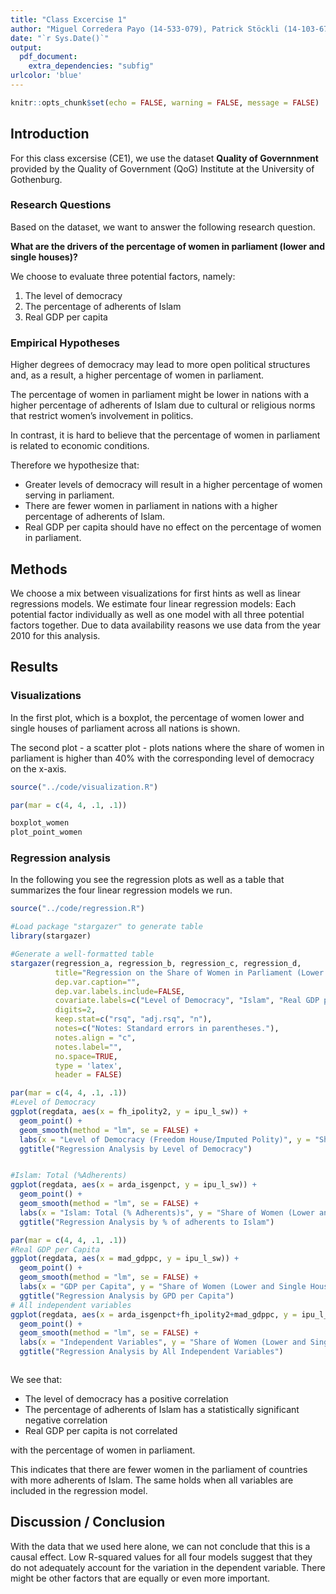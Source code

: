 ```yaml
---
title: "Class Excercise 1"
author: "Miguel Corredera Payo (14-533-079), Patrick Stöckli (14-103-675), Tobias Hoesli (17-494-659)"
date: "`r Sys.Date()`"
output:
  pdf_document:
    extra_dependencies: "subfig"
urlcolor: 'blue'
---
```


```r
knitr::opts_chunk$set(echo = FALSE, warning = FALSE, message = FALSE)
```

## Introduction

For this class excersise (CE1), we use the dataset **Quality of Governnment** provided by the Quality of Government (QoG) Institute at the University of Gothenburg.

### Research Questions

Based on the dataset, we want to answer the following research question.

**What are the drivers of the percentage of women in parliament (lower and single houses)?** 

We choose to evaluate three potential factors, namely:  

1.  The level of democracy
2.  The percentage of adherents of Islam 
3.  Real GDP per capita

### Empirical Hypotheses

Higher degrees of democracy may lead to more open political structures and, as a result, a higher percentage of women in parliament. 

The percentage of women in parliament might be lower in nations with a higher percentage of adherents of Islam due to cultural or religious norms that restrict women's involvement in politics. 

In contrast, it is hard to believe that the percentage of women in parliament is related to economic conditions. 

Therefore we hypothesize that:   

- Greater levels of democracy will result in a higher percentage of women serving in parliament. 
- There are fewer women in parliament in nations with a higher percentage of adherents of Islam. 
- Real GDP per capita should have no effect on the percentage of women in parliament.  
 
## Methods

We choose a mix between visualizations for first hints as well as linear regressions models. We estimate four linear regression models: Each potential factor individually as well as one model with all three potential factors together. Due to data availability reasons we use data from the year 2010 for this analysis.

## Results

### Visualizations

In the first plot, which is a boxplot, the percentage of women lower and single houses of parliament across all nations is shown. 

The second plot - a scatter plot - plots nations where the share of women in parliament is higher than 40% with the corresponding level of democracy on the x-axis.\

```r

source("../code/visualization.R")

```

```r
par(mar = c(4, 4, .1, .1))

boxplot_women
plot_point_women

```

### Regression analysis

In the following you see the regression plots as well as a table that summarizes the four linear regression models we run. 

```r

source("../code/regression.R")

```

```r
#Load package "stargazer" to generate table
library(stargazer)

#Generate a well-formatted table
stargazer(regression_a, regression_b, regression_c, regression_d, 
          title="Regression on the Share of Women in Parliament (Lower and Single Houses) ", 
          dep.var.caption="", 
          dep.var.labels.include=FALSE,
          covariate.labels=c("Level of Democracy", "Islam", "Real GDP per Capita"), 
          digits=2,
          keep.stat=c("rsq", "adj.rsq", "n"), 
          notes=c("Notes: Standard errors in parentheses."), 
          notes.align = "c", 
          notes.label="",
          no.space=TRUE,
          type = 'latex',
          header = FALSE)
```

\newpage

```r
par(mar = c(4, 4, .1, .1))
#Level of Democracy 
ggplot(regdata, aes(x = fh_ipolity2, y = ipu_l_sw)) +
  geom_point() +
  geom_smooth(method = "lm", se = FALSE) +
  labs(x = "Level of Democracy (Freedom House/Imputed Polity)", y = "Share of Women (Lower and Single Houses)")+
  ggtitle("Regression Analysis by Level of Democracy")


#Islam: Total (%Adherents)
ggplot(regdata, aes(x = arda_isgenpct, y = ipu_l_sw)) +
  geom_point() +
  geom_smooth(method = "lm", se = FALSE) +
  labs(x = "Islam: Total (% Adherents)s", y = "Share of Women (Lower and Single Houses)")+
  ggtitle("Regression Analysis by % of adherents to Islam")

```

```r
par(mar = c(4, 4, .1, .1))
#Real GDP per Capita
ggplot(regdata, aes(x = mad_gdppc, y = ipu_l_sw)) +
  geom_point() +
  geom_smooth(method = "lm", se = FALSE) +
  labs(x = "GDP per Capita", y = "Share of Women (Lower and Single Houses)")+
  ggtitle("Regression Analysis by GPD per Capita")
# All independent variables 
ggplot(regdata, aes(x = arda_isgenpct+fh_ipolity2+mad_gdppc, y = ipu_l_sw)) +
  geom_point() +
  geom_smooth(method = "lm", se = FALSE) +
  labs(x = "Independent Variables", y = "Share of Women (Lower and Single Houses)")+
  ggtitle("Regression Analysis by All Independent Variables")



```

We see that:   

- The level of democracy has a positive correlation
- The percentage of adherents of Islam has a statistically significant negative correlation
- Real GDP per capita is not correlated

with the percentage of women in parliament. 

This indicates that there are fewer women in the parliament of countries with more adherents of Islam. The same holds when all variables are included in the regression model. 


## Discussion / Conclusion


With the data that we used here alone, we can not conclude that this is a causal effect. Low R-squared values for all four models suggest that they do not adequately account for the variation in the dependent variable. There might be other factors that are equally or even more important.
